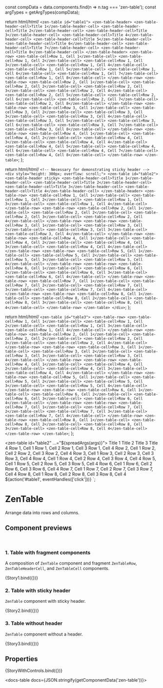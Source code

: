 
const compData = data.components.find(n => n.tag === 'zen-table');
const argTypes = getArgTypes(compData);

<Meta title="Tables/Table" component="zen-table" argTypes={argTypes} />

  return html/*html*/ `
    <zen-table id="table1">
      <zen-table-header>
        <zen-table-header-cell>Title 1</zen-table-header-cell>
        <zen-table-header-cell>Title 2</zen-table-header-cell>
        <zen-table-header-cell>Title 3</zen-table-header-cell>
        <zen-table-header-cell>Title 4</zen-table-header-cell>
        <zen-table-header-cell>Title 5</zen-table-header-cell>
        <zen-table-header-cell>Title 6</zen-table-header-cell>
        <zen-table-header-cell>Title 7</zen-table-header-cell>
        <zen-table-header-cell>Title 8</zen-table-header-cell>
      </zen-table-header>
      <zen-table-row>
        <zen-table-cell>Row 1, Cell 1</zen-table-cell>
        <zen-table-cell>Row 1, Cell 2</zen-table-cell>
        <zen-table-cell>Row 1, Cell 3</zen-table-cell>
        <zen-table-cell>Row 1, Cell 4</zen-table-cell>
        <zen-table-cell>Row 1, Cell 5</zen-table-cell>
        <zen-table-cell>Row 1, Cell 6</zen-table-cell>
        <zen-table-cell>Row 1, Cell 7</zen-table-cell>
        <zen-table-cell>Row 1, Cell 8</zen-table-cell>
      </zen-table-row>
      <zen-table-row>
        <zen-table-cell>Row 2, Cell 1</zen-table-cell>
        <zen-table-cell>Row 2, Cell 2</zen-table-cell>
        <zen-table-cell>Row 2, Cell 3</zen-table-cell>
        <zen-table-cell>Row 2, Cell 4</zen-table-cell>
        <zen-table-cell>Row 2, Cell 5</zen-table-cell>
        <zen-table-cell>Row 2, Cell 6</zen-table-cell>
        <zen-table-cell>Row 2, Cell 7</zen-table-cell>
        <zen-table-cell>Row 2, Cell 8</zen-table-cell>
      </zen-table-row>
      <zen-table-row>
        <zen-table-cell>Row 3, Cell 1</zen-table-cell>
        <zen-table-cell>Row 3, Cell 2</zen-table-cell>
        <zen-table-cell>Row 3, Cell 3</zen-table-cell>
        <zen-table-cell>Row 3, Cell 4</zen-table-cell>
        <zen-table-cell>Row 3, Cell 5</zen-table-cell>
        <zen-table-cell>Row 3, Cell 6</zen-table-cell>
        <zen-table-cell>Row 3, Cell 7</zen-table-cell>
        <zen-table-cell>Row 3, Cell 8</zen-table-cell>
      </zen-table-row>
      <zen-table-row>
        <zen-table-cell>Row 4, Cell 1</zen-table-cell>
        <zen-table-cell>Row 4, Cell 2</zen-table-cell>
        <zen-table-cell>Row 4, Cell 3</zen-table-cell>
        <zen-table-cell>Row 4, Cell 4</zen-table-cell>
        <zen-table-cell>Row 4, Cell 5</zen-table-cell>
        <zen-table-cell>Row 4, Cell 6</zen-table-cell>
        <zen-table-cell>Row 4, Cell 7</zen-table-cell>
        <zen-table-cell>Row 4, Cell 8</zen-table-cell>
      </zen-table-row>
    </zen-table>
  `;
};

  return html/*html*/ `
    <!-- Necessary for demonstrating sticky header -->
    <div style="height: 300px; overflow: scroll;">
      <zen-table id="table2">
        <zen-table-header sticky>
          <zen-table-header-cell>Title 1</zen-table-header-cell>
          <zen-table-header-cell>Title 2</zen-table-header-cell>
          <zen-table-header-cell>Title 3</zen-table-header-cell>
          <zen-table-header-cell>Title 4</zen-table-header-cell>
        </zen-table-header>
        <zen-table-row>
          <zen-table-cell>Row 1, Cell 1</zen-table-cell>
          <zen-table-cell>Row 1, Cell 2</zen-table-cell>
          <zen-table-cell>Row 1, Cell 3</zen-table-cell>
          <zen-table-cell>Row 1, Cell 4</zen-table-cell>
        </zen-table-row>
        <zen-table-row>
          <zen-table-cell>Row 2, Cell 1</zen-table-cell>
          <zen-table-cell>Row 2, Cell 2</zen-table-cell>
          <zen-table-cell>Row 2, Cell 3</zen-table-cell>
          <zen-table-cell>Row 2, Cell 4</zen-table-cell>
        </zen-table-row>
        <zen-table-row>
          <zen-table-cell>Row 3, Cell 1</zen-table-cell>
          <zen-table-cell>Row 3, Cell 2</zen-table-cell>
          <zen-table-cell>Row 3, Cell 3</zen-table-cell>
          <zen-table-cell>Row 3, Cell 4</zen-table-cell>
        </zen-table-row>
        <zen-table-row>
          <zen-table-cell>Row 4, Cell 1</zen-table-cell>
          <zen-table-cell>Row 4, Cell 2</zen-table-cell>
          <zen-table-cell>Row 4, Cell 3</zen-table-cell>
          <zen-table-cell>Row 4, Cell 4</zen-table-cell>
        </zen-table-row>
        <zen-table-row>
          <zen-table-cell>Row 5, Cell 1</zen-table-cell>
          <zen-table-cell>Row 5, Cell 2</zen-table-cell>
          <zen-table-cell>Row 5, Cell 3</zen-table-cell>
          <zen-table-cell>Row 5, Cell 4</zen-table-cell>
        </zen-table-row>
        <zen-table-row>
          <zen-table-cell>Row 6, Cell 1</zen-table-cell>
          <zen-table-cell>Row 6, Cell 2</zen-table-cell>
          <zen-table-cell>Row 6, Cell 3</zen-table-cell>
          <zen-table-cell>Row 6, Cell 4</zen-table-cell>
        </zen-table-row>
        <zen-table-row>
          <zen-table-cell>Row 7, Cell 1</zen-table-cell>
          <zen-table-cell>Row 7, Cell 2</zen-table-cell>
          <zen-table-cell>Row 7, Cell 3</zen-table-cell>
          <zen-table-cell>Row 7, Cell 4</zen-table-cell>
        </zen-table-row>
        <zen-table-row>
          <zen-table-cell>Row 8, Cell 1</zen-table-cell>
          <zen-table-cell>Row 8, Cell 2</zen-table-cell>
          <zen-table-cell>Row 8, Cell 3</zen-table-cell>
          <zen-table-cell>Row 8, Cell 4</zen-table-cell>
        </zen-table-row>
      </zen-table>
    </div>
  `;
};

  return html/*html*/ `
    <zen-table id="table3">
      <zen-table-row>
        <zen-table-cell>Row 1, Cell 1</zen-table-cell>
        <zen-table-cell>Row 1, Cell 2</zen-table-cell>
        <zen-table-cell>Row 1, Cell 3</zen-table-cell>
        <zen-table-cell>Row 1, Cell 4</zen-table-cell>
      </zen-table-row>
      <zen-table-row>
        <zen-table-cell>Row 2, Cell 1</zen-table-cell>
        <zen-table-cell>Row 2, Cell 2</zen-table-cell>
        <zen-table-cell>Row 2, Cell 3</zen-table-cell>
        <zen-table-cell>Row 2, Cell 4</zen-table-cell>
      </zen-table-row>
      <zen-table-row>
        <zen-table-cell>Row 3, Cell 1</zen-table-cell>
        <zen-table-cell>Row 3, Cell 2</zen-table-cell>
        <zen-table-cell>Row 3, Cell 3</zen-table-cell>
        <zen-table-cell>Row 3, Cell 4</zen-table-cell>
      </zen-table-row>
      <zen-table-row>
        <zen-table-cell>Row 4, Cell 1</zen-table-cell>
        <zen-table-cell>Row 4, Cell 2</zen-table-cell>
        <zen-table-cell>Row 4, Cell 3</zen-table-cell>
        <zen-table-cell>Row 4, Cell 4</zen-table-cell>
      </zen-table-row>
      <zen-table-row>
        <zen-table-cell>Row 5, Cell 1</zen-table-cell>
        <zen-table-cell>Row 5, Cell 2</zen-table-cell>
        <zen-table-cell>Row 5, Cell 3</zen-table-cell>
        <zen-table-cell>Row 5, Cell 4</zen-table-cell>
      </zen-table-row>
      <zen-table-row>
        <zen-table-cell>Row 6, Cell 1</zen-table-cell>
        <zen-table-cell>Row 6, Cell 2</zen-table-cell>
        <zen-table-cell>Row 6, Cell 3</zen-table-cell>
        <zen-table-cell>Row 6, Cell 4</zen-table-cell>
      </zen-table-row>
      <zen-table-row>
        <zen-table-cell>Row 7, Cell 1</zen-table-cell>
        <zen-table-cell>Row 7, Cell 2</zen-table-cell>
        <zen-table-cell>Row 7, Cell 3</zen-table-cell>
        <zen-table-cell>Row 7, Cell 4</zen-table-cell>
      </zen-table-row>
      <zen-table-row>
        <zen-table-cell>Row 8, Cell 1</zen-table-cell>
        <zen-table-cell>Row 8, Cell 2</zen-table-cell>
        <zen-table-cell>Row 8, Cell 3</zen-table-cell>
        <zen-table-cell>Row 8, Cell 4</zen-table-cell>
      </zen-table-row>
    </zen-table>
  `;
};

  <zen-table id="table2" ...="${spreadArgs(args)}">
    <zen-table-header>
      <zen-table-header-cell>Title 1</zen-table-header-cell>
      <zen-table-header-cell>Title 2</zen-table-header-cell>
      <zen-table-header-cell>Title 3</zen-table-header-cell>
      <zen-table-header-cell>Title 4</zen-table-header-cell>
    </zen-table-header>
    <zen-table-row>
      <zen-table-cell>Row 1, Cell 1</zen-table-cell>
      <zen-table-cell>Row 1, Cell 2</zen-table-cell>
      <zen-table-cell>Row 1, Cell 3</zen-table-cell>
      <zen-table-cell>Row 1, Cell 4</zen-table-cell>
    </zen-table-row>
    <zen-table-row>
      <zen-table-cell>Row 2, Cell 1</zen-table-cell>
      <zen-table-cell>Row 2, Cell 2</zen-table-cell>
      <zen-table-cell>Row 2, Cell 3</zen-table-cell>
      <zen-table-cell>Row 2, Cell 4</zen-table-cell>
    </zen-table-row>
    <zen-table-row>
      <zen-table-cell>Row 3, Cell 1</zen-table-cell>
      <zen-table-cell>Row 3, Cell 2</zen-table-cell>
      <zen-table-cell>Row 3, Cell 3</zen-table-cell>
      <zen-table-cell>Row 3, Cell 4</zen-table-cell>
    </zen-table-row>
    <zen-table-row>
      <zen-table-cell>Row 4, Cell 1</zen-table-cell>
      <zen-table-cell>Row 4, Cell 2</zen-table-cell>
      <zen-table-cell>Row 4, Cell 3</zen-table-cell>
      <zen-table-cell>Row 4, Cell 4</zen-table-cell>
    </zen-table-row>
    <zen-table-row>
      <zen-table-cell>Row 5, Cell 1</zen-table-cell>
      <zen-table-cell>Row 5, Cell 2</zen-table-cell>
      <zen-table-cell>Row 5, Cell 3</zen-table-cell>
      <zen-table-cell>Row 5, Cell 4</zen-table-cell>
    </zen-table-row>
    <zen-table-row>
      <zen-table-cell>Row 6, Cell 1</zen-table-cell>
      <zen-table-cell>Row 6, Cell 2</zen-table-cell>
      <zen-table-cell>Row 6, Cell 3</zen-table-cell>
      <zen-table-cell>Row 6, Cell 4</zen-table-cell>
    </zen-table-row>
    <zen-table-row>
      <zen-table-cell>Row 7, Cell 1</zen-table-cell>
      <zen-table-cell>Row 7, Cell 2</zen-table-cell>
      <zen-table-cell>Row 7, Cell 3</zen-table-cell>
      <zen-table-cell>Row 7, Cell 4</zen-table-cell>
    </zen-table-row>
    <zen-table-row>
      <zen-table-cell>Row 8, Cell 1</zen-table-cell>
      <zen-table-cell>Row 8, Cell 2</zen-table-cell>
      <zen-table-cell>Row 8, Cell 3</zen-table-cell>
      <zen-table-cell>Row 8, Cell 4</zen-table-cell>
    </zen-table-row>
  </zen-table>
  ${action('#table1', eventHandles(['click']))}
`;

# ZenTable

Arrange data into rows and columns.

## Component previews

<br />

### 1. Table with fragment components

A composition of `ZenTable` component and fragment `ZenTableRow`, `ZenTableHeaderCell`, and `ZenTableCell` components.

<Canvas>
  <Story name="with-fragments">{Story1.bind({})}</Story>
</Canvas>

### 2. Table with sticky header

`ZenTable` component with sticky header.

<Canvas>
  <Story name="sticky-header">{Story2.bind({})}</Story>
</Canvas>

### 3. Table without header

`ZenTable` component without a header.

<Canvas>
  <Story name="no-header">{Story3.bind({})}</Story>
</Canvas>

## Properties

<Canvas>
  <Story
    name="default"
    args={{
      ...getDefaultArgs(argTypes),
    }}
  >
    {StoryWithControls.bind({})}
  </Story>
</Canvas>

<ArgsTable story="default" />

<docs-table docs={JSON.stringify(getComponentData('zen-table'))}></docs-table>
